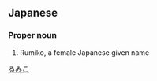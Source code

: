 ==Japanese==
{{ja-kanjitab|留|実|子}}

===Proper noun===
{{ja-pos|proper|るみこ}}
# Rumiko, a female Japanese given name

[[Category:Japanese female given names|るみこ]]